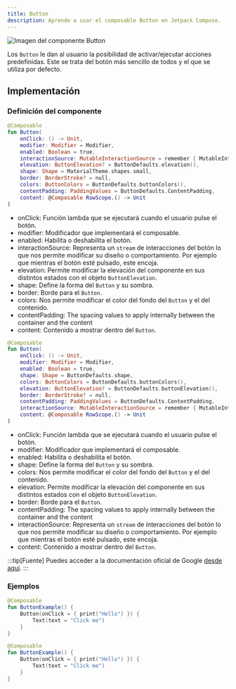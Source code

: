 ```yaml
---
title: Button
description: Aprende a usar el composable Button en Jetpack Compose.
---
```



[comment]: <> (La ruta siempre será assets/nombeComponente/componente-header.webp)

![Imagen del componente Button](../../../assets/badgedbox/badgedbox-header.webp)

Los `Button` le dan al usuario la posibilidad de activar/ejecutar acciones predefinidas. Este se trata del botón más sencillo de todos y el que se utiliza por defecto.

## Implementación

### Definición del componente

[comment]: <> (Añade un ``TabItem`` por cada tipo de implementación que tenga)

<Tabs>
<TabItem label="Material">

```kotlin frame="terminal
@Composable
fun Button(
    onClick: () -> Unit,
    modifier: Modifier = Modifier,
    enabled: Boolean = true,
    interactionSource: MutableInteractionSource = remember { MutableInteractionSource() },
    elevation: ButtonElevation? = ButtonDefaults.elevation(),
    shape: Shape = MaterialTheme.shapes.small,
    border: BorderStroke? = null,
    colors: ButtonColors = ButtonDefaults.buttonColors(),
    contentPadding: PaddingValues = ButtonDefaults.ContentPadding,
    content: @Composable RowScope.() -> Unit
)
```

- onClick: Función lambda que se ejecutará cuando el usuario pulse el botón.
- modifier: Modificador que implementará el composable.
- enabled: Habilita o deshabilita el botón.
- interactionSource: Representa un `stream` de interacciones del botón lo que nos permite modificar su diseño o comportamiento. Por ejemplo que mientras el botón esté pulsado, este encoja.
- elevation: Permite modificar la elevación del componente en sus distintos estados con el objeto `ButtonElevation`.
- shape: Define la forma del `Button` y su sombra.
- border: Borde para el `Button`.
- colors: Nos permite modificar el color del fondo del `Button` y el del contenido.
- contentPadding: The spacing values to apply internally between the container and the content
- content: Contenido a mostrar dentro del `Button`.

</TabItem>
<TabItem label="Material 3">

```kotlin frame="terminal
@Composable
fun Button(
    onClick: () -> Unit,
    modifier: Modifier = Modifier,
    enabled: Boolean = true,
    shape: Shape = ButtonDefaults.shape,
    colors: ButtonColors = ButtonDefaults.buttonColors(),
    elevation: ButtonElevation? = ButtonDefaults.buttonElevation(),
    border: BorderStroke? = null,
    contentPadding: PaddingValues = ButtonDefaults.ContentPadding,
    interactionSource: MutableInteractionSource = remember { MutableInteractionSource() },
    content: @Composable RowScope.() -> Unit
)
```

- onClick: Función lambda que se ejecutará cuando el usuario pulse el botón.
- modifier: Modificador que implementará el composable.
- enabled: Habilita o deshabilita el botón.
- shape: Define la forma del `Button` y su sombra.
- colors: Nos permite modificar el color del fondo del `Button` y el del contenido.
- elevation: Permite modificar la elevación del componente en sus distintos estados con el objeto `ButtonElevation`.
- border: Borde para el `Button`.
- contentPadding: The spacing values to apply internally between the container and the content
- interactionSource: Representa un `stream` de interacciones del botón lo que nos permite modificar su diseño o comportamiento. Por ejemplo que mientras el botón esté pulsado, este encoja.
- content: Contenido a mostrar dentro del `Button`.

</TabItem>
</Tabs>

[comment]: <> (No modifiques el tip)

:::tip[Fuente]
Puedes acceder a la documentación oficial de Google
[desde aquí](https://developer.android.com/reference/kotlin/androidx/compose/runtime/package-summary).
:::

### Ejemplos

<Tabs>
<TabItem label="Material">

```kotlin frame="terminal
@Composable
fun ButtonExample() {
    Button(onClick = { print("Hello") }) {
        Text(text = "Click me")
    }
}
```

</TabItem>
<TabItem label="Material 3">

```kotlin frame="terminal
@Composable
fun ButtonExample() {
    Button(onClick = { print("Hello") }) {
        Text(text = "Click me")
    }
}
```

</TabItem>
</Tabs>